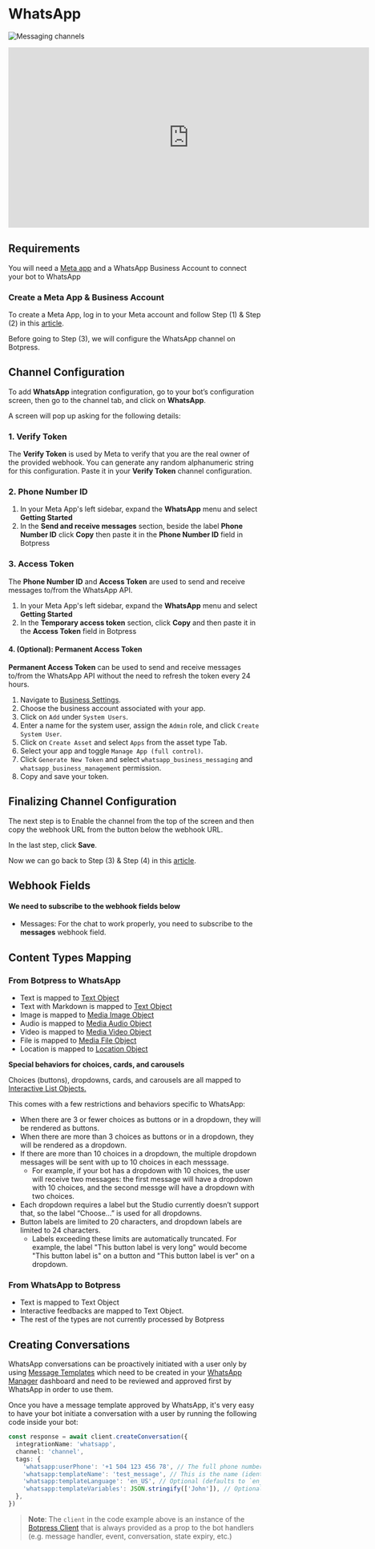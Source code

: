 # WhatsApp

![Messaging channels](/docs/content/whatsapp-banner.png)

<iframe
  data-youtube-iframe
  width="720"
  height="360"
  src="https://www.youtube.com/embed/LQd1iGJLj58"
  title="YouTube video player"
  frameborder="0"
  allow="accelerometer; autoplay; clipboard-write; encrypted-media; gyroscope; picture-in-picture; web-share"
  allowfullscreen
></iframe>

## Requirements

You will need a [Meta app](https://developers.facebook.com/apps/create/) and a WhatsApp Business Account to connect your bot to WhatsApp

### Create a Meta App & Business Account

To create a Meta App, log in to your Meta account and follow Step (1) & Step (2) in this [article](https://developers.facebook.com/docs/whatsapp/cloud-api/get-started#set-up-developer-assets).

Before going to Step (3), we will configure the WhatsApp channel on Botpress.

## Channel Configuration

To add **WhatsApp** integration configuration, go to your bot’s configuration screen, then go to the channel tab, and click on **WhatsApp**.

A screen will pop up asking for the following details:

### 1. Verify Token

The **Verify Token** is used by Meta to verify that you are the real owner of the provided webhook.
You can generate any random alphanumeric string for this configuration. Paste it in your **Verify Token** channel configuration.

### 2. Phone Number ID

1. In your Meta App's left sidebar, expand the **WhatsApp** menu and select **Getting Started**
2.  In the **Send and receive messages** section, beside the label **Phone Number ID** click **Copy** then paste it in the **Phone Number ID** field in Botpress

### 3. Access Token
The **Phone Number ID** and **Access Token** are used to send and receive messages to/from the WhatsApp API.

1.  In your Meta App's left sidebar, expand the **WhatsApp** menu and select **Getting Started**
2.  In the **Temporary access token** section, click **Copy** and then paste it in the **Access Token** field in Botpress

#### 4. (Optional): Permanent Access Token

**Permanent Access Token** can be used to send and receive messages to/from the WhatsApp API without the need to refresh the token every 24 hours.

1. Navigate to [Business Settings](https://business.facebook.com/settings).
2. Choose the business account associated with your app.
3. Click on `Add` under `System Users`.
4. Enter a name for the system user, assign the `Admin` role, and click `Create System User`.
5. Click on `Create Asset` and select `Apps` from the asset type Tab.
6. Select your app and toggle `Manage App (full control)`.
7. Click `Generate New Token` and select `whatsapp_business_messaging` and `whatsapp_business_management` permission.
9. Copy and save your token.

## Finalizing Channel Configuration

The next step is to Enable the channel from the top of the screen and then copy the webhook URL from the button below the webhook URL.

In the last step, click **Save**.

Now we can go back to Step (3) & Step (4) in this [article](https://developers.facebook.com/docs/whatsapp/cloud-api/get-started#set-up-developer-assets).

## Webhook Fields

#### We need to subscribe to the webhook fields below

- Messages: For the chat to work properly, you need to subscribe to the **messages** webhook field.

## Content Types Mapping

### From Botpress to WhatsApp

- Text is mapped to [Text Object](https://developers.facebook.com/docs/whatsapp/cloud-api/reference/messages#text-object)
- Text with Markdown is mapped to [Text Object](https://developers.facebook.com/docs/whatsapp/cloud-api/reference/messages#text-object)
- Image is mapped to [Media Image Object](https://developers.facebook.com/docs/whatsapp/cloud-api/reference/messages#media-object)
- Audio is mapped to [Media Audio Object](https://developers.facebook.com/docs/whatsapp/cloud-api/reference/messages#media-object)
- Video is mapped to [Media Video Object](https://developers.facebook.com/docs/whatsapp/cloud-api/reference/messages#media-object)
- File is mapped to [Media File Object](https://developers.facebook.com/docs/whatsapp/cloud-api/reference/messages#media-object)
- Location is mapped to [Location Object](https://developers.facebook.com/docs/whatsapp/cloud-api/reference/messages#location-object)

**Special behaviors for choices, cards, and carousels**

Choices (buttons), dropdowns, cards, and carousels are all mapped to [Interactive List Objects.](https://developers.facebook.com/docs/whatsapp/cloud-api/reference/messages#interactive-object)

This comes with a few restrictions and behaviors specific to WhatsApp:
- When there are 3 or fewer choices as buttons or in a dropdown, they will be rendered as buttons.
- When there are more than 3 choices as buttons or in a dropdown, they will be rendered as a dropdown.
- If there are more than 10 choices in a dropdown, the multiple dropdown messages will be sent with up to 10 choices in each messsage.
  - For example, if your bot has a dropdown with 10 choices, the user will receive two messages: the first message will have a dropdown with 10 choices, and the second messge will have a dropdown with two choices.
- Each dropdown requires a label but the Studio currently doesn’t support that, so the label “Choose…” is used for all dropdowns.
- Button labels are limited to 20 characters, and dropdown labels are limited to 24 characters.
  - Labels exceeding these limits are automatically truncated. For example, the label "This button label is very long" would become "This button label is" on a button and "This button label is ver" on a dropdown.

### From WhatsApp to Botpress

- Text is mapped to Text Object
- Interactive feedbacks are mapped to Text Object.
- The rest of the types are not currently processed by Botpress

## Creating Conversations

WhatsApp conversations can be proactively initiated with a user only by using [Message Templates](https://developers.facebook.com/docs/whatsapp/message-templates/guidelines/) which need to be created in your [WhatsApp Manager](https://business.facebook.com/wa/manage/message-templates/) dashboard and need to be reviewed and approved first by WhatsApp in order to use them.

Once you have a message template approved by WhatsApp, it's very easy to have your bot initiate a conversation with a user by running the following code inside your bot:

```ts
const response = await client.createConversation({
  integrationName: 'whatsapp',
  channel: 'channel',
  tags: {
    'whatsapp:userPhone': '+1 504 123 456 78', // The full phone number of the user you want to initiate the conversation with.
    'whatsapp:templateName': 'test_message', // This is the name (identifier) of your WhatsApp message template.
    'whatsapp:templateLanguage': 'en_US', // Optional (defaults to `en_US`)
    'whatsapp:templateVariables': JSON.stringify(['John']), // Optional (only needed if your message template uses variables)
  },
})
```

> **Note**: The `client` in the code example above is an instance of the [Botpress Client](https://www.npmjs.com/package/@botpress/client) that is always provided as a prop to the bot handlers (e.g. message handler, event, conversation, state expiry, etc.)

